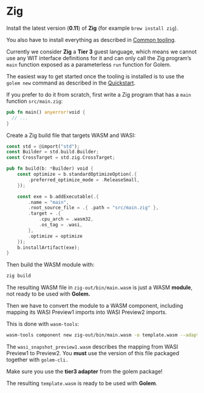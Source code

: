 
# Zig

Install the latest version (**0.11**) of **Zig** (for example `brew install zig`).

You also have to install everything as described in [Common tooling](/building-templates/common-tooling).

Currently we consider **Zig** a **Tier 3** guest language, which means we cannot use any WIT interface definitions for it and can only call the Zig program’s `main` function exposed as a parameterless `run` function for Golem.

The easiest way to get started once the tooling is installed is to use the `golem new` command as described in the [Quickstart](/getting-started/quickstart).

If you prefer to do it from scratch, first write a Zig program that has a `main` function `src/main.zig`:

```rust
pub fn main() anyerror!void {
  // ...
}
```

Create a Zig build file that targets WASM and WASI:

```rust
const std = @import("std");
const Builder = std.build.Builder;
const CrossTarget = std.zig.CrossTarget;

pub fn build(b: *Builder) void {
    const optimize = b.standardOptimizeOption(.{
        .preferred_optimize_mode = .ReleaseSmall,
    });

    const exe = b.addExecutable(.{
        .name = "main",
        .root_source_file = .{ .path = "src/main.zig" },
        .target = .{
            .cpu_arch = .wasm32,
            .os_tag = .wasi,
        },
        .optimize = optimize
    });
    b.installArtifact(exe);
}
```

Then build the WASM module with:

```bash
zig build
```

The resulting WASM file in `zig-out/bin/main.wasm` is just a WASM **module**, not ready to be used with **Golem.**

Then we have to convert the module to a WASM component, including mapping its WASI Preview1 imports into WASI Preview2 imports.

This is done with `wasm-tools`:

```bash
wasm-tools component new zig-out/bin/main.wasm -o template.wasm --adapt tier3/wasi_snapshot_preview1.wasm
```

The `wasi_snapshot_preview1.wasm` describes the mapping from WASI Preview1 to Preview2. You **must** use the version of this file packaged together with `golem-cli.`

<Callout>Make sure you use the **tier3 adapter** from the golem package!</Callout>

The resulting `template.wasm` is ready to be used with **Golem**.
